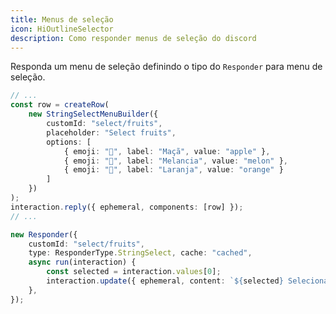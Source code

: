```yaml
---
title: Menus de seleção
icon: HiOutlineSelector
description: Como responder menus de seleção do discord
---
```


Responda um menu de seleção definindo o tipo do `Responder` para menu de seleção.

```ts title="command.ts"
// ...
const row = createRow(
    new StringSelectMenuBuilder({
        customId: "select/fruits",
        placeholder: "Select fruits",
        options: [
            { emoji: "🍎", label: "Maçã", value: "apple" },
            { emoji: "🍉", label: "Melancia", value: "melon" },
            { emoji: "🍊", label: "Laranja", value: "orange" }
        ]
    })
);
interaction.reply({ ephemeral, components: [row] });
// ...
```

```ts title="responder.ts"
new Responder({
    customId: "select/fruits",
    type: ResponderType.StringSelect, cache: "cached",
    async run(interaction) {
        const selected = interaction.values[0];
        interaction.update({ ephemeral, content: `${selected} Selecionada`, components: [] });
    },
});
```